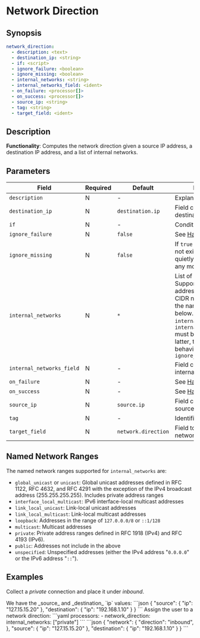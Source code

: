 # Network Direction

## Synopsis

```yaml
network_direction:
  - description: <text>
  - destination_ip: <string>
  - if: <script>
  - ignore_failure: <boolean>
  - ignore_missing: <boolean>
  - internal_networks: <string>
  - internal_networks_field: <ident>
  - on_failure: <processor[]>
  - on_success: <processor[]>
  - source_ip: <string>
  - tag: <string>
  - target_field: <ident>
```

## Description

**Functionality**: Computes the network direction given a source IP address, a destination IP address, and a list of internal networks.

## Parameters

|Field|Required|Default|Description|
|---|---|---|---|
|`description`|N|-|Explanatory note|
|`destination_ip`|N|`destination.ip`|Field containing the destination address|
|`if`|N|-|Condition to run|
|`ignore_failure`|N|`false`|See [Handling Failures](../handling-failures.mdx)|
|`ignore_missing`|N|`false`|If `true` and `field` does not exist or is `null`, exit quietly without making any modifications|
|`internal_networks`|N|`*`|List of internal networks. Supports IPv4 and IPv6 addresses and ranges in CIDR notation, as well as the named ranges listed below. Only `internal_networks` or `internal_networks_field` must be specified. If the latter, then follows the behavior of `ignore_missing`|
|`internal_networks_field`|N|-|Field containing the internal networks|
|`on_failure`|N|-|See [Handling Failures](../handling-failures.mdx)|
|`on_success`|N|-|See [Handling Success](../handling-success.mdx)|
|`source_ip`|N|`source.ip`|Field containing the source address|
|`tag`|N|-|Identifier|
|`target_field`|N|`network.direction`|Field to assign the network direction|

## Named Network Ranges

The named network ranges supported for `internal_networks` are:

* `global_unicast` or `unicast`: Global unicast addresses defined in RFC 1122, RFC 4632, and RFC 4291 with the exception of the IPv4 broadcast address (255.255.255.255). Includes private address ranges
* `interface_local_multicast`: IPv6 interface-local multicast addresses
* `link_local_unicast`: Link-local unicast addresses
* `link_local_multicast`: Link-local multicast addresses
* `loopback`: Addresses in the range of `127.0.0.0/8` or `::1/128`
* `multicast`: Multicast addresses
* `private`: Private address ranges defined in RFC 1918 (IPv4) and RFC 4193 (IPv6).
* `public`: Addresses not include in the above
* `unspecified`: Unspecified addresses (either the IPv4 address "`0.0.0.0`" or the IPv6 address "`::`").

## Examples

Collect a _private_ connection and place it under _inbound_.

<ExampleGrid>
  <CommentCol>
    We have the _source_ and _destination_ `ip` values:
  </CommentCol>
  <CodeCol>
    ```json
    {
      "source": {
        "ip": "127.15.15.20"
      },
      "destination": {
        "ip": "192.168.1.10"
      }
    }
    ```
  </CodeCol>

  <CommentCol>
    Assign the user to a network direction:
  </CommentCol>
  <CodeCol>
    ```yaml
    processors:
      - network_direction:
        internal_networks: ["private"]
    ```
    ```json
    {
      "network": {
        "direction": "inbound",
      },
      "source": {
        "ip": "127.15.15.20"
      },
      "destination": {
        "ip": "192.168.1.10"
      }
    }
    ```
  </CodeCol>
</ExampleGrid>

